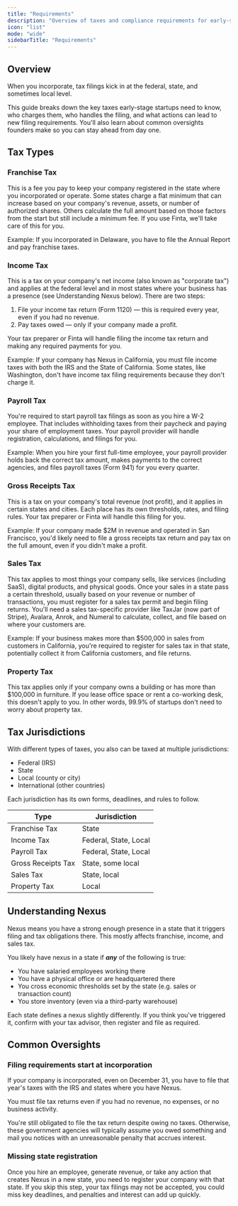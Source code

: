 ```yaml
---
title: "Requirements"
description: "Overview of taxes and compliance requirements for early-stage startups."
icon: "list"
mode: "wide"
sidebarTitle: "Requirements"
---
```



## Overview

When you incorporate, tax filings kick in at the federal, state, and sometimes local level. 

This guide breaks down the key taxes early-stage startups need to know, who charges them, who handles the filing, and what actions can lead to new filing requirements. You'll also learn about common oversights founders make so you can stay ahead from day one. 

## Tax Types

### Franchise Tax

This is a fee you pay to keep your company registered in the state where you incorporated or operate. Some states charge a flat minimum that can increase based on your company's revenue, assets, or number of authorized shares. Others calculate the full amount based on those factors from the start but still include a minimum fee. If you use Finta, we'll take care of this for you.

Example: If you incorporated in Delaware, you have to file the Annual Report and pay franchise taxes.

### Income Tax

This is a tax on your company's net income (also known as "corporate tax") and applies at the federal level and in most states where your business has a presence (see Understanding Nexus below). There are two steps: 

1. File your income tax return (Form 1120) — this is required every year, even if you had no revenue. 
2. Pay taxes owed — only if your company made a profit.

Your tax preparer or Finta will handle filing the income tax return and making any required payments for you. 

Example: If your company has Nexus in California, you must file income taxes with both the IRS and the State of California. Some states, like Washington, don't have income tax filing requirements because they don't charge it.

### Payroll Tax

You're required to start payroll tax filings as soon as you hire a W-2 employee. That includes withholding taxes from their paycheck and paying your share of employment taxes. Your payroll provider will handle registration, calculations, and filings for you. 

Example: When you hire your first full-time employee, your payroll provider holds back the correct tax amount, makes payments to the correct agencies, and files payroll taxes (Form 941) for you every quarter. 

### Gross Receipts Tax

This is a tax on your company's total revenue (not profit), and it applies in certain states and cities. Each place has its own thresholds, rates, and filing rules. Your tax preparer or Finta will handle this filing for you.

Example: If your company made $2M in revenue and operated in San Francisco, you'd likely need to file a gross receipts tax return and pay tax on the full amount, even if you didn't make a profit. 

### Sales Tax

This tax applies to most things your company sells, like services (including SaaS), digital products, and physical goods. Once your sales in a state pass a certain threshold, usually based on your revenue or number of transactions, you must register for a sales tax permit and begin filing returns. You'll need a sales tax-specific provider like TaxJar (now part of Stripe), Avalara, Anrok, and Numeral to calculate, collect, and file based on where your customers are.  

Example: If your business makes more than $500,000 in sales from customers in California, you're required to register for sales tax in that state, potentially collect it from California customers, and file returns. 

### Property Tax

This tax applies only if your company owns a building or has more than $100,000 in furniture. If you lease office space or rent a co-working desk, this doesn't apply to you. In other words, 99.9% of startups don't need to worry about property tax. 

## Tax Jurisdictions

With different types of taxes, you also can be taxed at multiple jurisdictions:

- Federal (IRS)
- State
- Local (county or city)
- International (other countries)

Each jurisdiction has its own forms, deadlines, and rules to follow. 

| Type | Jurisdiction |
| --- | --- |
| Franchise Tax | State |
| Income Tax | Federal, State, Local |
| Payroll Tax | Federal, State, Local |
| Gross Receipts Tax | State, some local |
| Sales Tax | State, local |
| Property Tax | Local |

## Understanding Nexus

Nexus means you have a strong enough presence in a state that it triggers filing and tax obligations there. This mostly affects franchise, income, and sales tax.

You likely have nexus in a state if ***any*** of the following is true:

- You have salaried employees working there
- You have a physical office or are headquartered there
- You cross economic thresholds set by the state (e.g. sales or transaction count)
- You store inventory (even via a third-party warehouse)

Each state defines a nexus slightly differently. If you think you've triggered it, confirm with your tax advisor, then register and file as required. 

## Common Oversights

### Filing requirements start at incorporation

If your company is incorporated, even on December 31, you have to file that year's taxes with the IRS and states where you have Nexus.

<Warning>
You must file tax returns even if you had no revenue, no expenses, or no business activity.
</Warning>

You're still obligated to file the tax return despite owing no taxes. Otherwise, these government agencies will typically assume you owed something and mail you notices with an unreasonable penalty that accrues interest.

### Missing state registration

Once you hire an employee, generate revenue, or take any action that creates Nexus in a new state, you need to register your company with that state. If you skip this step, your tax filings may not be accepted, you could miss key deadlines, and penalties and interest can add up quickly.
